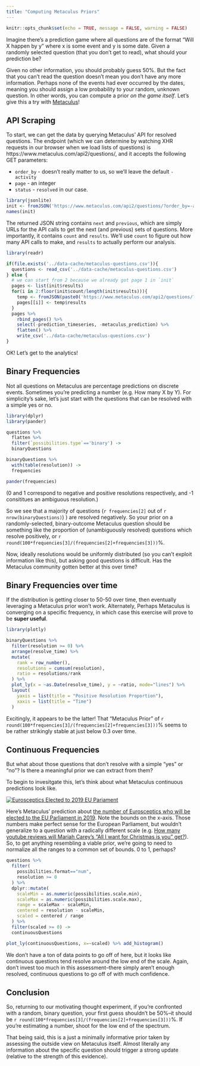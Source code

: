 ```yaml
---
title: "Computing Metaculus Priors"
---
```


```r
knitr::opts_chunk$set(echo = TRUE, message = FALSE, warning = FALSE)
```

Imagine there's a prediction game where all questions are of the format "Will X happen by y" where x is some event and y is some date. Given a randomly selected question (that you don't get to read), what should your prediction be?

Given no other information, you should probably guess 50%. But the fact that you can't read the question doesn't mean you don't have any more information. Perhaps none of the events had ever occurred by the dates, meaning you should assign a low probability to your random, unknown question. In other words, you can compute a prior *on the game itself*. Let's give this a try with [Metaculus](https://www.metaculus.com/)!

## API Scraping

To start, we can get the data by querying Metaculus' API for resolved questions. The endpoint (which we can determine by watching XHR requests in our browser when we load lists of questions) is https://www.metaculus.com/api2/questions/, and it accepts the following GET parameters:

* `order_by` - doesn't really matter to us, so we'll leave the default `-activity`
* `page` - an integer
* `status` - `resolved` in our case.

```r
library(jsonlite)
init <- fromJSON('https://www.metaculus.com/api2/questions/?order_by=-activity&page=1&status=resolved')
names(init)
```

The returned JSON string contains `next` and `previous`, which are simply URLs for the API calls to get the next (and previous) sets of questions. More importantly, it contains `count` and `results`. We'll use `count` to figure out how many API calls to make, and `results` to actually perform our analysis.


```r
library(readr)

if(file.exists('../data-cache/metaculus-questions.csv')){
  questions <- read_csv('../data-cache/metaculus-questions.csv')
} else {
  # we can start from 2 because we already got page 1 in `init`
  pages <- list(init$results)
  for(i in 2:floor(init$count/length(init$results))){
    temp <- fromJSON(paste0('https://www.metaculus.com/api2/questions/?order_by=-activity&page=',i,'&status=resolved'))
    pages[[i]] <- temp$results
  }
  pages %>%
    rbind_pages() %>%
    select(-prediction_timeseries, -metaculus_prediction) %>%
    flatten() %>%
    write_csv('../data-cache/metaculus-questions.csv')
}
```

OK! Let's get to the analytics!

## Binary Frequencies

Not all questions on Metaculus are percentage predictions on discrete events. Sometimes you're predicting a number (e.g. How many X by Y). For simplicity's sake, let's just start with the questions that can be resolved with a simple yes or no.

```r
library(dplyr)
library(pander)

questions %>%
  flatten %>%
  filter(`possibilities.type`=='binary') ->
  binaryQuestions

binaryQuestions %>%
  with(table(resolution)) ->
  frequencies

pander(frequencies)
```

(0 and 1 correspond to negative and positive resolutions respectively, and -1 consititues an ambiguous resolution.)

So we see that a majority of questions (`r frequencies[2]` out of `r nrow(binaryQuestions)`) ) are resolved negatively. So your prior on a randomly-selected, binary-outcome Metaculus question should be something like the proportion of (unambiguously resolved) questions which resolve positively, or `r round(100*frequencies[3]/(frequencies[2]+frequencies[3]))`%.

Now, ideally resolutions would be uniformly distributed (so you can't exploit information like this), but asking good questions is difficult. Has the Metaculus community gotten better at this over time?

## Binary Frequencies over time

If the distribution is getting closer to 50-50 over time, then eventually leveraging a Metaculus prior won't work. Alternately, Perhaps Metaculus is converging on a specific frequency, in which case this exercise will prove to be **super useful**.

```r
library(plotly)

binaryQuestions %>%
  filter(resolution >= 0) %>%
  arrange(resolve_time) %>%
  mutate(
    rank = row_number(),
    resolutions = cumsum(resolution),
    ratio = resolutions/rank
  ) %>%
  plot_ly(x = ~as.Date(resolve_time), y = ~ratio, mode="lines") %>%
  layout(
    yaxis = list(title = "Positive Resolution Proportion"),
    xaxis = list(title = "Time")
  )
```

Excitingly, it appears to be the latter! That "Metaculus Prior" of `r round(100*frequencies[3]/(frequencies[2]+frequencies[3]))`% seems to be rather strikingly stable at just below 0.3 over time.

## Continuous Frequencies

But what about those questions that don't resolve with a simple "yes" or "no"? Is there a meaningful prior we can extract from them?

To begin to invesitgate this, let's think about what Metaculus continuous predictions look like.

[![Eurosceptics Elected to 2019 EU Pariament](https://aaboyles.github.io/Essays/imgs/EuroscepticsInEUParliament2019.PNG)](https://www.metaculus.com/questions/1510/how-many-seats-will-the-various-eurosceptic-groups-collectively-achieve-for-the-eu-parliament-election-2019/)

Here's Metaculus' prediction about [the number of Eurosceptics who will be elected to the EU Parliament in 2019](https://www.metaculus.com/questions/1510/how-many-seats-will-the-various-eurosceptic-groups-collectively-achieve-for-the-eu-parliament-election-2019/). Note the bounds on the x-axis. Those numbers make perfect sense for the European Parliament, but wouldn't generalize to a question with a radically different scale (e.g. [How many youtube reviews will Mariah Carey's "All I want for Christmas is you" get?](https://www.metaculus.com/questions/1606/how-many-youtube-views-will-all-i-want-for-christmas-is-you-have-on-january-6th-2019/)). So, to get anything resembling a viable prior, we're going to need to normalize all the ranges to a common set of bounds. 0 to 1, perhaps?

```r
questions %>%
  filter(
    possibilities.format=="num",
    resolution >= 0
  ) %>%
  dplyr::mutate(
    scaleMin = as.numeric(possibilities.scale.min),
    scaleMax = as.numeric(possibilities.scale.max),
    range = scaleMax - scaleMin,
    centered = resolution - scaleMin,
    scaled = centered / range
  ) %>%
  filter(scaled >= 0) ->
  continuousQuestions

plot_ly(continuousQuestions, x=~scaled) %>% add_histogram()
```

We don't have a ton of data points to go off of here, but it looks like continuous questions tend resolve around the low end of the scale. Again, don't invest too much in this assessment--there simply aren't enough resolved, continuous questions to go off of with much confidence.

## Conclusion

So, returning to our motivating thought experiment, if you're confronted with a random, binary question, your first guess shouldn't be 50%--it should be `r round(100*frequencies[3]/(frequencies[2]+frequencies[3]))`%. If you're estimating a number, shoot for the low end of the spectrum.

That being said, this is a just a minimally informative prior taken by assessing the outside view on Metaculus itself. Almost literally any information about the specific question should trigger a strong update (relative to the strength of this evidence).